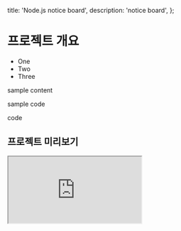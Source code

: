   title: 'Node.js notice board',
  description: 'notice board',
};

# 프로젝트 개요 

- One
- Two
- Three

sample content

sample code


code

## 프로젝트 미리보기

<div className="w-[1200px] h-[700px] border rounded-xl overflow-hidden shadow-lg mx-auto">
  <iframe
    src="http://3.34.177.110:3000/"
    className="w-full h-full border-0 "
    title="프로젝트 미리보기"
  />
</div>